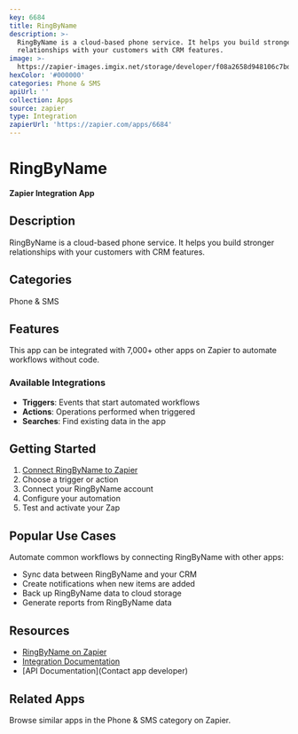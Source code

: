 ```yaml
---
key: 6684
title: RingByName
description: >-
  RingByName is a cloud-based phone service. It helps you build stronger
  relationships with your customers with CRM features.
image: >-
  https://zapier-images.imgix.net/storage/developer/f08a2658d948106c7bdaed8a413cda79_2.png?auto=format%2Ccompress&ixlib=python-3.0.0&q=50
hexColor: '#000000'
categories: Phone & SMS
apiUrl: ''
collection: Apps
source: zapier
type: Integration
zapierUrl: 'https://zapier.com/apps/6684'
---
```

# RingByName

**Zapier Integration App**

## Description

RingByName is a cloud-based phone service. It helps you build stronger relationships with your customers with CRM features.

## Categories

Phone & SMS

## Features

This app can be integrated with 7,000+ other apps on Zapier to automate workflows without code.

### Available Integrations

- **Triggers**: Events that start automated workflows
- **Actions**: Operations performed when triggered
- **Searches**: Find existing data in the app

## Getting Started

1. [Connect RingByName to Zapier](https://zapier.com/apps/6684)
2. Choose a trigger or action
3. Connect your RingByName account
4. Configure your automation
5. Test and activate your Zap

## Popular Use Cases

Automate common workflows by connecting RingByName with other apps:

- Sync data between RingByName and your CRM
- Create notifications when new items are added
- Back up RingByName data to cloud storage
- Generate reports from RingByName data

## Resources

- [RingByName on Zapier](https://zapier.com/apps/6684)
- [Integration Documentation](https://zapier.com/apps/6684/integrations)
- [API Documentation](Contact app developer)

## Related Apps

Browse similar apps in the Phone & SMS category on Zapier.
